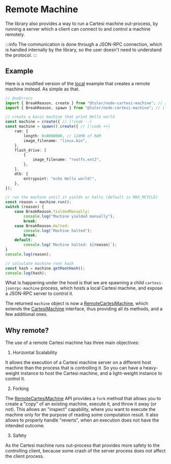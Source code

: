 # Remote Machine

The library also provides a way to run a Cartesi machine out-process, by running a server which a client can connect to and control a machine remotely.

:::info
The communication is done through a JSON-RPC connection, which is handled internally by the library, so the user doesn't need to understand the protocol.
:::

## Example

Here is a modified version of the [local](./local) example that creates a remote machine instead.
As simple as that.

```ts twoslash
// @noErrors
import { BreakReason, create } from "@tuler/node-cartesi-machine"; // [!code --]
import { BreakReason, spawn } from "@tuler/node-cartesi-machine"; // [!code ++]

// create a basic machine that print Hello world
const machine = create({ // [!code --]
const machine = spawn().create({ // [!code ++]
    ram: {
        length: 0x8000000, // 128MB of RAM
        image_filename: "linux.bin",
    },
    flash_drive: [
        {
            image_filename: "rootfs.ext2",
        },
    ],
    dtb: {
        entrypoint: "echo Hello world!",
    },
});

// run the machine until it yields or halts (default is MAX_MCYCLE)
const reason = machine.run();
switch (reason) {
    case BreakReason.YieldedManually:
        console.log("Machine yielded manually");
        break;
    case BreakReason.Halted:
        console.log("Machine halted");
        break;
    default:
        console.log(`Machine halted: ${reason}`);
}
console.log(reason);

// calculate machine root hash
const hash = machine.getRootHash();
console.log(hash);
```

What is happening under the hood is that we are spawning a child `cartesi-jsonrpc-machine` process, which hosts a local Cartesi machine, and expose a JSON-RPC server to control it.

The returned `machine` object is now a [RemoteCartesiMachine](./api/remote-cartesi-machine), which extends the [CartesiMachine](./api/cartesi-machine) interface, thus providing all its methods, and a few additional ones.

## Why remote?

The use of a remote Cartesi machine has three main objectives:

1. Horizontal Scalability

It allows the execution of a Cartesi machine server on a different host machine than the process that is controlling it.
So you can have a heavy-weight instance to host the Cartesi machine, and a light-weight instance to control it.

2. Forking

The [RemoteCartesiMachine](./api/remote-cartesi-machine) API provides a `fork` method that allows you to create a "copy" of an existing machine, execute it, and throw it away (or not).
This allows an "inspect" capability, where you want to execute the machine only for the purpose of reading some computation result.
It also allows to properly handle "reverts", when an execution does not have the intended outcome.

3. Safety

As the Cartesi machine runs out-process that provides more safety to the controlling client, because some crash of the server process does not affect the client process.
